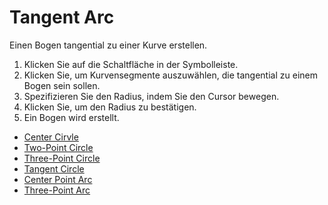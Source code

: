
# Tangent Arc

<Reference shortcut="" command="Tangent Arc" button="Toolbar" />

Einen Bogen tangential zu einer Kurve erstellen.

1. Klicken Sie auf die Schaltfläche <ButtonIcon type="button-tangent-ark" /> in der Symbolleiste.
2. Klicken Sie, um Kurvensegmente auszuwählen, die tangential zu einem Bogen sein sollen.
3. Spezifizieren Sie den Radius, indem Sie den Cursor bewegen.
4. Klicken Sie, um den Radius zu bestätigen.
6. Ein Bogen wird erstellt.


<VideoPlayer fileName="tangent-arc"/>

- [Center Cirvle](./center-circle)
- [Two-Point Circle](./two-point-circle)
- [Three-Point Circle](./three-point-circle)
- [Tangent Circle](./tangent-circle)
- [Center Point Arc](./center-point-arc)
- [Three-Point Arc](./three-point-arc)
